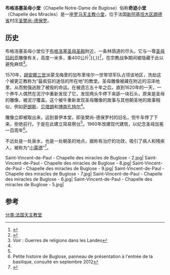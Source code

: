 {{Infobox religious building
| building_name= 布格洛塞圣母小堂
| image= Saint-Vincent-de-Paul - Chapelle des miracles de Buglose - 10.jpg
| location=[[朗德省|朗德省]][[圣樊尚-德保罗_(朗德省)|圣樊尚-德保罗]]
}}
'''布格洛塞圣母小堂'''（Chapelle Notre-Dame de Buglose）俗称'''奇迹小堂'''（Chapelle des Miracles）是一座[[罗马天主教|罗马天主教]][[小堂|小堂]]，位于法国[[新阿基坦大区|新阿基坦大区]][[朗德省|朗德省]]村庄[[圣樊尚-德保罗_(朗德省)|圣樊尚-德保罗]]。

== 历史 ==
布格洛塞圣母小堂位于[[布格洛塞圣母圣殿|布格洛塞圣母圣殿]]附近，一条林荫道的尽头。它与一尊[[圣母玛利亚|圣母玛利亚]]雕像有关，高度一米多，重400公斤<ref name="Fénié">{{Ouvrage|language=fr|author=Bénédicte et Jean-Jacques Fénié|title=Dictionnaire des Landes|editor=Éditions Sud Ouest|location=Bordeaux|year=2009|pages=75|isbn=978-2-87901-958-1}}</ref>{{,}}<ref>{{Lien web |language= |title=Buglose |url=http://www.saintvincentdepaul.fr/La-Commune/Histoire-patrimoine-et-tourisme/Buglose |date= |access-date=2018-08-06 |archive-date=2021-01-19 |archive-url=https://web.archive.org/web/20210119104219/https://www.saintvincentdepaul.fr/La-Commune/Histoire-patrimoine-et-tourisme/Buglose |dead-url=no }}</ref>，在宗教战争期间被隐藏于此以避免麻烦<ref>Voir : Guerres de religions dans les Landes</ref>。

1570年，[[胡安娜三世|胡安娜三世]]派蒙戈梅里的加布里埃尔一世带领军队占领该地区，洗劫这个被更正教称为“最疯狂的迷信的所在地”的教堂。圣母雕像被藏在附近的沼泽地里，从而勉强逃脱了被毁的命运。在被遗忘五十年之后，直到1620年的一天，一个养牛人偶然在泥泞中重新发现了它，发现两头牛停下来舔一块石头，原来是圣母的雕像，被泥泞覆盖。这个被牛重新发现圣母雕像的故事与其他朝圣地的故事相似，例如[[萨朗斯|萨朗斯]]、[[莱斯泰勒贝塔朗|贝塔朗]]和[[博南孔特尔|博南孔特尔]]<ref name="Fénié"/>。

雕像立即被取出来，运到普伊本堂，即圣樊尚-德保罗村的旧名，但牛车停了下来，拒绝前行。于是在此建立简易祭台<ref name="Fénié"/>。1960年改建现代建筑，以纪念圣母加冕一百周年<ref name="Panneau">Petite histoire de Buglose, panneau de présentation à l'entrée de la basilique, consulté en septembre 2012</ref>。

不远处是一处泉水，也是一处朝圣的地点，据称有治疗的功效，吸引了病人和残疾人，被称为“[[露德圣母朝圣地|小露德]]”<ref>{{Ouvrage|language=fr|author=Olivier de Marliave|title=Sources et saints guérisseurs des Landes de Gascogne|editor=L'Horizon chimérique|location=Bordeaux|year=1999|isbn=2-907202-62-6}}</ref>。

<gallery>
Saint-Vincent-de-Paul - Chapelle des miracles de Buglose - 2.jpg|
Saint-Vincent-de-Paul - Chapelle des miracles de Buglose - 8.jpg|
Saint-Vincent-de-Paul - Chapelle des miracles de Buglose - 9.jpg|
Saint-Vincent-de-Paul - Chapelle des miracles de Buglose - 7.jpg|
Saint-Vincent-de-Paul - Chapelle des miracles de Buglose - 6.jpg|
Saint-Vincent-de-Paul - Chapelle des miracles de Buglose - 5.jpg|
</gallery>

== 参考 ==
<references />
[[分类:法国天主教堂|分类:法国天主教堂]]